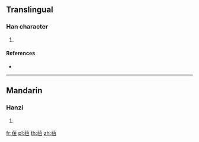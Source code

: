 {{character info/new}}
==Translingual==

===Han character===
{{Han char|rn=140|rad=艸|as=07|sn=13|four=44215|canj=TKHG}}

# {{defn|Han|sort=艸07}}

====References====
* {{Han ref|kx=1035.070|dkj=31072|dj=1494.070|hdz=53223.130|uh=83A5|ud=33701|bh=D770|bd=55152}}

----

==Mandarin==

===Hanzi===
{{cmn-hanzi|pin=[[niǔ]] ([[niu3]])|wg=niu<sup>3</sup>}}

# {{defn|lang=cmn|sort=艸07}}

[[fr:莥]]
[[pl:莥]]
[[th:莥]]
[[zh:莥]]